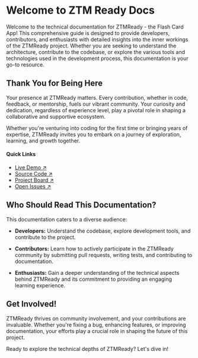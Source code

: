 
<Splash />

# Welcome to ZTM Ready Docs

Welcome to the technical documentation for ZTMReady - the Flash Card App! This comprehensive guide is designed to provide developers, contributors, and enthusiasts with detailed insights into the inner workings of the ZTMReady project. Whether you are seeking to understand the architecture, contribute to the codebase, or explore the various tools and technologies used in the development process, this documentation is your go-to resource.


## Thank You for Being Here

Your presence at ZTMReady matters. Every contribution, whether in code, feedback, or mentorship, fuels our vibrant community. Your curiosity and dedication, regardless of experience level, play a pivotal role in shaping a collaborative and supportive ecosystem.

Whether you're venturing into coding for the first time or bringing years of expertise, ZTMReady invites you to embark on a journey of exploration, learning, and growth together.

#### Quick Links

- [Live Demo ↗](https://ztm-ready-portfolio-project.vercel.app/)
- [Source Code ↗](https://github.com/DevonGifford/ZtmReady--PortfolioProject)
- [Project Board ↗](https://github.com/users/DevonGifford/projects/2/views/1)
- [Open Issues ↗](https://github.com/DevonGifford/ZtmReady--PortfolioProject/issues)


## Who Should Read This Documentation?

This documentation caters to a diverse audience:

- **Developers:** Understand the codebase, explore development tools, and contribute to the project.
  
- **Contributors:** Learn how to actively participate in the ZTMReady community by submitting pull requests, writing tests, and contributing to documentation.

- **Enthusiasts:** Gain a deeper understanding of the technical aspects behind ZTMReady and its commitment to providing an engaging learning experience.


## Get Involved!

ZTMReady thrives on community involvement, and your contributions are invaluable. Whether you're fixing a bug, enhancing features, or improving documentation, your efforts play a crucial role in shaping the future of this project.

Ready to explore the technical depths of ZTMReady? Let's dive in!

<br/>
